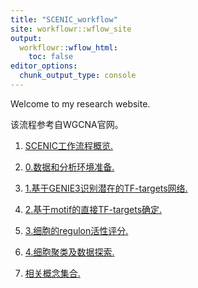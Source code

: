 ```yaml
---
title: "SCENIC_workflow"
site: workflowr::wflow_site
output:
  workflowr::wflow_html:
    toc: false
editor_options:
  chunk_output_type: console
---
```


Welcome to my research website.

该流程参考自WGCNA官网。


1. [SCENIC工作流程概览.](Overview_of_SCENIC_workflow.html) 

2. [0.数据和分析环境准备.](Step0_Data_preparation.html)

3. [1.基于GENIE3识别潜在的TF-targets网络.](Step1_GENIE3_identification_of-potential_TF-targets_based_on_co-expression.html)

4. [2.基于motif的直接TF-targets确定.](Step2_motif_discovery.html)

5. [3.细胞的regulon活性评分.](Step3_Cell_scoring.html)

6. [4.细胞聚类及数据探索.](Step4_Clustering.html)

7. [相关概念集合.](related_conceptions.html)
